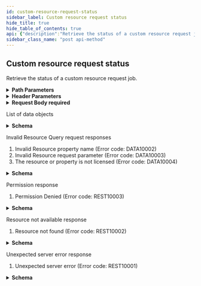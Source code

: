 ```yaml
---
id: custom-resource-request-status
sidebar_label: Custom resource request status
hide_title: true
hide_table_of_contents: true
api: {"description":"Retrieve the status of a custom resource request job.\n","operationId":"post-api-sase-v2.0-resource-download-status","parameters":[{"description":"Unique tenant ID.","in":"path","name":"tenant_id","required":true,"schema":{"type":"string"}},{"description":"Sub-tenant ID. This parameter is required only if a sub-tenant is configured.","in":"header","name":"Prisma-SubTenant","required":false,"schema":{"type":"string"}}],"requestBody":{"content":{"application/json":{"schema":{"type":"object"}}},"description":"\n\nThe JSON request object\n","required":true},"responses":{"200":{"content":{"application/json":{"schema":{"description":"Resource Request response","properties":{"data":{"allOf":[{"items":{"properties":{"empty":{"type":"boolean"}},"type":"object"},"type":"array"},{"description":"Response Data","example":[{"average_property3":10.75,"property1":"value1","property2":10},{"average_property3":20.99,"property1":"value2","property2":25}]}]},"header":{"allOf":[{"properties":{"empty":{"type":"boolean"}},"type":"object"},{"description":"Response header","example":{"createdAt":"Fri Jan  1 00:00:00 PST 2021","name":"Response Name","requestId":"123e4567-e89b-12d3-a456-426614174000"}}]}},"required":["header","data"],"type":"object"}}},"description":"List of data objects"},"400":{"content":{"application/json":{"schema":{"description":"Error Response","example":{"details":"Resource property 'property1' is not valid","errorCode":"DATA10002","message":"Invalid Resource property name","values":["property1"]},"properties":{"details":{"description":"Error details","example":"Input value 'property1' is not valid","type":"string"},"errorCode":{"description":"Error code","example":"REST10001","type":"string"},"message":{"description":"Error Message","example":"Invalid input","type":"string"},"values":{"allOf":[{"items":{"type":"string"},"type":"array"},{"description":"Values in error details. Used to construct error in different language","example":["property1"]}]}},"required":["errorCode","message","details","values"],"type":"object"}}},"description":"\nInvalid Resource Query request responses\n\n1. Invalid Resource property name (Error code: DATA10002)\n2. Invalid Resource request parameter (Error code: DATA10003)\n3. The resource or property is not licensed (Error code: DATA10004)\n\n"},"403":{"content":{"application/json":{"schema":{"description":"Error Response","example":{"details":"Permission Denied","errorCode":"REST10003","message":"Permission Denied","values":["value1"]},"properties":{"details":{"description":"Error details","example":"Input value 'property1' is not valid","type":"string"},"errorCode":{"description":"Error code","example":"REST10001","type":"string"},"message":{"description":"Error Message","example":"Invalid input","type":"string"},"values":{"allOf":[{"items":{"type":"string"},"type":"array"},{"description":"Values in error details. Used to construct error in different language","example":["property1"]}]}},"required":["errorCode","message","details","values"],"type":"object"}}},"description":"\nPermission response\n\n1. Permission Denied (Error code: REST10003)\n\n"},"404":{"content":{"application/json":{"schema":{"description":"Error Response","example":{"details":"Resource not found","errorCode":"REST10002","message":"Resource not found","values":["value1"]},"properties":{"details":{"description":"Error details","example":"Input value 'property1' is not valid","type":"string"},"errorCode":{"description":"Error code","example":"REST10001","type":"string"},"message":{"description":"Error Message","example":"Invalid input","type":"string"},"values":{"allOf":[{"items":{"type":"string"},"type":"array"},{"description":"Values in error details. Used to construct error in different language","example":["property1"]}]}},"required":["errorCode","message","details","values"],"type":"object"}}},"description":"\nResource not available response\n\n1. Resource not found (Error code: REST10002)\n\n"},"500":{"content":{"application/json":{"schema":{"description":"Error Response","example":{"details":"Failed to process request","errorCode":"REST10001","message":"Unexpected server error","values":["value1"]},"properties":{"details":{"description":"Error details","example":"Input value 'property1' is not valid","type":"string"},"errorCode":{"description":"Error code","example":"REST10001","type":"string"},"message":{"description":"Error Message","example":"Invalid input","type":"string"},"values":{"allOf":[{"items":{"type":"string"},"type":"array"},{"description":"Values in error details. Used to construct error in different language","example":["property1"]}]}},"required":["errorCode","message","details","values"],"type":"object"}}},"description":"\nUnexpected server error response\n\n1. Unexpected server error (Error code: REST10001)\n\n"}},"tags":["DataResourceExport"],"method":"post","path":"/api/sase/v2.0/resource/download/status","servers":[{"url":"https://pa-us.api.prismaaccess.com"}],"jsonRequestBodyExample":{},"info":{"contact":{},"description":"Export data resources.\n","title":"Data Resource Export","version":"2.0"},"postman":{"name":"Custom resource request status","description":{"content":"Retrieve the status of a custom resource request job.\n","type":"text/plain"},"url":{"path":["api","sase","v2.0","resource","download","status"],"host":["{{baseUrl}}"],"query":[],"variable":[{"disabled":false,"description":{"content":"(Required) Unique tenant ID.","type":"text/plain"},"type":"any","value":"","key":"tenant_id"}]},"header":[{"disabled":false,"description":{"content":"Sub-tenant ID. This parameter is required only if a sub-tenant is configured.","type":"text/plain"},"key":"Prisma-SubTenant","value":""},{"key":"Content-Type","value":"application/json"},{"key":"Accept","value":"application/json"}],"method":"POST","body":{"mode":"raw","raw":"\"\"","options":{"raw":{"language":"json"}}}}}
sidebar_class_name: "post api-method"
---
```



## Custom resource request status



Retrieve the status of a custom resource request job.


<details style={{"marginBottom":"1rem"}}><summary style={{}}><strong>Path Parameters</strong></summary><div><ul><ParamsItem className={"paramsItem"} param={{"description":"Unique tenant ID.","in":"path","name":"tenant_id","required":true,"schema":{"type":"string"}}}></ParamsItem></ul></div></details><details style={{"marginBottom":"1rem"}}><summary style={{}}><strong>Header Parameters</strong></summary><div><ul><ParamsItem className={"paramsItem"} param={{"description":"Sub-tenant ID. This parameter is required only if a sub-tenant is configured.","in":"header","name":"Prisma-SubTenant","required":false,"schema":{"type":"string"}}}></ParamsItem></ul></div></details><details style={{}}><summary style={{"textAlign":"left"}}><strong>Request Body</strong><strong style={{"fontSize":"var(--ifm-code-font-size)","color":"var(--openapi-required)"}}> required</strong></summary><div style={{"textAlign":"left","marginLeft":"1rem"}}><div style={{"marginTop":"1rem","marginBottom":"1rem"}}>



The JSON request object


</div></div><ul style={{"marginLeft":"1rem"}}><li><div><span style={{"opacity":"0.6"}}> object</span></div></li></ul></details><div><Tabs><TabItem label={"200"} value={"200"}><div>

List of data objects

</div><div><details style={{}}><summary style={{"textAlign":"left"}}><strong>Schema</strong></summary><div style={{"textAlign":"left","marginLeft":"1rem"}}></div><ul style={{"marginLeft":"1rem"}}><SchemaItem collapsible={true} className={"schemaItem"}><details style={{}}><summary style={{}}><strong>data</strong><span style={{"opacity":"0.6"}}> object</span><strong style={{"fontSize":"var(--ifm-code-font-size)","color":"var(--openapi-required)"}}> required</strong></summary><div style={{"marginLeft":"1rem"}}><div><span className={"badge badge--info"} style={{"marginBottom":"1rem"}}>allOf</span><ul className={"allOf"}></ul></div></div></details></SchemaItem><SchemaItem collapsible={true} className={"schemaItem"}><details style={{}}><summary style={{}}><strong>header</strong><span style={{"opacity":"0.6"}}> object</span><strong style={{"fontSize":"var(--ifm-code-font-size)","color":"var(--openapi-required)"}}> required</strong></summary><div style={{"marginLeft":"1rem"}}><div><span className={"badge badge--info"} style={{"marginBottom":"1rem"}}>allOf</span><ul className={"allOf"}><SchemaItem collapsible={false} name={"empty"} required={false} schemaDescription={undefined} schemaName={"boolean"} qualifierMessage={undefined}></SchemaItem></ul></div></div></details></SchemaItem></ul></details></div></TabItem><TabItem label={"400"} value={"400"}><div>


Invalid Resource Query request responses

1. Invalid Resource property name (Error code: DATA10002)
2. Invalid Resource request parameter (Error code: DATA10003)
3. The resource or property is not licensed (Error code: DATA10004)



</div><div><details style={{}}><summary style={{"textAlign":"left"}}><strong>Schema</strong></summary><div style={{"textAlign":"left","marginLeft":"1rem"}}></div><ul style={{"marginLeft":"1rem"}}><SchemaItem collapsible={false} name={"details"} required={true} schemaDescription={"Error details"} schemaName={"string"} qualifierMessage={undefined}></SchemaItem><SchemaItem collapsible={false} name={"errorCode"} required={true} schemaDescription={"Error code"} schemaName={"string"} qualifierMessage={undefined}></SchemaItem><SchemaItem collapsible={false} name={"message"} required={true} schemaDescription={"Error Message"} schemaName={"string"} qualifierMessage={undefined}></SchemaItem><SchemaItem collapsible={true} className={"schemaItem"}><details style={{}}><summary style={{}}><strong>values</strong><span style={{"opacity":"0.6"}}> object</span><strong style={{"fontSize":"var(--ifm-code-font-size)","color":"var(--openapi-required)"}}> required</strong></summary><div style={{"marginLeft":"1rem"}}><div><span className={"badge badge--info"} style={{"marginBottom":"1rem"}}>allOf</span><ul className={"allOf"}></ul></div></div></details></SchemaItem></ul></details></div></TabItem><TabItem label={"403"} value={"403"}><div>


Permission response

1. Permission Denied (Error code: REST10003)



</div><div><details style={{}}><summary style={{"textAlign":"left"}}><strong>Schema</strong></summary><div style={{"textAlign":"left","marginLeft":"1rem"}}></div><ul style={{"marginLeft":"1rem"}}><SchemaItem collapsible={false} name={"details"} required={true} schemaDescription={"Error details"} schemaName={"string"} qualifierMessage={undefined}></SchemaItem><SchemaItem collapsible={false} name={"errorCode"} required={true} schemaDescription={"Error code"} schemaName={"string"} qualifierMessage={undefined}></SchemaItem><SchemaItem collapsible={false} name={"message"} required={true} schemaDescription={"Error Message"} schemaName={"string"} qualifierMessage={undefined}></SchemaItem><SchemaItem collapsible={true} className={"schemaItem"}><details style={{}}><summary style={{}}><strong>values</strong><span style={{"opacity":"0.6"}}> object</span><strong style={{"fontSize":"var(--ifm-code-font-size)","color":"var(--openapi-required)"}}> required</strong></summary><div style={{"marginLeft":"1rem"}}><div><span className={"badge badge--info"} style={{"marginBottom":"1rem"}}>allOf</span><ul className={"allOf"}></ul></div></div></details></SchemaItem></ul></details></div></TabItem><TabItem label={"404"} value={"404"}><div>


Resource not available response

1. Resource not found (Error code: REST10002)



</div><div><details style={{}}><summary style={{"textAlign":"left"}}><strong>Schema</strong></summary><div style={{"textAlign":"left","marginLeft":"1rem"}}></div><ul style={{"marginLeft":"1rem"}}><SchemaItem collapsible={false} name={"details"} required={true} schemaDescription={"Error details"} schemaName={"string"} qualifierMessage={undefined}></SchemaItem><SchemaItem collapsible={false} name={"errorCode"} required={true} schemaDescription={"Error code"} schemaName={"string"} qualifierMessage={undefined}></SchemaItem><SchemaItem collapsible={false} name={"message"} required={true} schemaDescription={"Error Message"} schemaName={"string"} qualifierMessage={undefined}></SchemaItem><SchemaItem collapsible={true} className={"schemaItem"}><details style={{}}><summary style={{}}><strong>values</strong><span style={{"opacity":"0.6"}}> object</span><strong style={{"fontSize":"var(--ifm-code-font-size)","color":"var(--openapi-required)"}}> required</strong></summary><div style={{"marginLeft":"1rem"}}><div><span className={"badge badge--info"} style={{"marginBottom":"1rem"}}>allOf</span><ul className={"allOf"}></ul></div></div></details></SchemaItem></ul></details></div></TabItem><TabItem label={"500"} value={"500"}><div>


Unexpected server error response

1. Unexpected server error (Error code: REST10001)



</div><div><details style={{}}><summary style={{"textAlign":"left"}}><strong>Schema</strong></summary><div style={{"textAlign":"left","marginLeft":"1rem"}}></div><ul style={{"marginLeft":"1rem"}}><SchemaItem collapsible={false} name={"details"} required={true} schemaDescription={"Error details"} schemaName={"string"} qualifierMessage={undefined}></SchemaItem><SchemaItem collapsible={false} name={"errorCode"} required={true} schemaDescription={"Error code"} schemaName={"string"} qualifierMessage={undefined}></SchemaItem><SchemaItem collapsible={false} name={"message"} required={true} schemaDescription={"Error Message"} schemaName={"string"} qualifierMessage={undefined}></SchemaItem><SchemaItem collapsible={true} className={"schemaItem"}><details style={{}}><summary style={{}}><strong>values</strong><span style={{"opacity":"0.6"}}> object</span><strong style={{"fontSize":"var(--ifm-code-font-size)","color":"var(--openapi-required)"}}> required</strong></summary><div style={{"marginLeft":"1rem"}}><div><span className={"badge badge--info"} style={{"marginBottom":"1rem"}}>allOf</span><ul className={"allOf"}></ul></div></div></details></SchemaItem></ul></details></div></TabItem></Tabs></div>
      